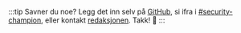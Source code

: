 :::tip Savner du noe?
Legg det inn selv på [GitHub](https://github.com/navikt/security-playbook), si ifra i [#security-champion](https://nav-it.slack.com/archives/CN8N938K1), eller kontakt [redaksjonen](https://teamkatalog.intern.nav.no/team/b5915f11-0740-4a2e-b767-6ac5c407e9c7). Takk! 💖
:::

